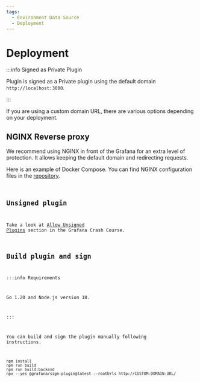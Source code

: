 ```yaml
---
tags:
  - Environment Data Source
  - Deployment
---
```



# Deployment

:::info Signed as Private Plugin

Plugin is signed as a Private plugin using the default domain `http://localhost:3000`.

:::

If you are using a custom domain URL, there are various options depending on your deployment.

## NGINX Reverse proxy

We recommend using NGINX in front of the Grafana for an extra level of protection. It allows keeping the default domain and redirecting requests.

Here is an example of Docker Compose. You can find NGINX configuration files in the [repository](https://github.com/VolkovLabs/volkovlabs-env-datasource).

<Code
  url="https://github.com/VolkovLabs/volkovlabs-env-datasource/blob/main/docker-compose-nginx.yml"
  language="yaml"
/>

## Unsigned plugin

Take a look at [Allow Unsigned Plugins](/grafana/allow-unsigned/) section in the Grafana Crash Course.

## Build plugin and sign

:::info Requirements

Go 1.20 and Node.js version 18.

:::

You can build and sign the plugin manually following instructions.

```
npm install
npm run build
npm run build:backend
npx --yes @grafana/sign-plugin@latest --rootUrls http://CUSTOM-DOMAIN-URL/
```
